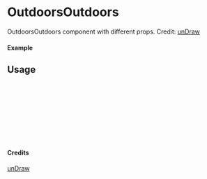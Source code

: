 
<Meta of={OutdoorsOutdoors} title="unDraw/OutdoorsOutdoors" />

# OutdoorsOutdoors

OutdoorsOutdoors component with different props.
Credit: [unDraw](https://undraw.co/illustrations)

#### Example

<Canvas of={OutdoorsOutdoors.Primary} />

## Usage

```ts
import { OutdoorsOutdoors } from "yadl-ui";

const Example = () => {
  return (
      <OutdoorsOutdoors />
  );
};

export default Example;
```

#### Credits
[unDraw](https://undraw.co/illustrations)
